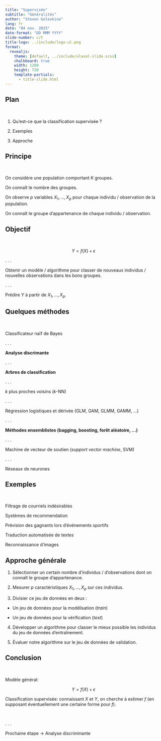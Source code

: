 ```yaml
--- 
title: "Supervisée"
subtitle: "Généralités"
author: "Steven Golovkine"
lang: fr
date: "04 nov. 2025"
date-format: "DD MMM YYYY"
slide-number: c/t
title-logo: ../include/logo-ul.png
format:
  revealjs:
    theme: [default, ../include/ulaval-slide.scss]
    chalkboard: true
    width: 1280
    height: 720
    template-partials:
      - title-slide.html
--- 
```



## Plan

<br>

1. Qu'est-ce que la classification supervisée ?

2. Exemples

3. Approche


## Principe

<br>

On considère une population comportant $K$ groupes.

On connaît le nombre des groupes.

On observe $p$ variables $X_1, \dots, X_p$ pour chaque individu / observation de la population.

On connaît le groupe d'appartenance de chaque individu / observation.

## Objectif

<br>

$$Y = f(X) + \epsilon$$

. . .

Obtenir un modèle / algorithme pour classer de nouveaux individus / nouvelles observations dans les bons groupes.

. . .

Prédire $Y$ à partir de $X_1, \dots, X_p$.

## Quelques méthodes 

<br>

Classificateur naïf de Bayes

. . .

**Analyse discrimante**

. . .

**Arbres de classification**

. . .

$k$ plus proches voisins ($k$-NN)

. . .

Régression logistiques et dérivée (GLM, GAM, GLMM, GAMM, ...)

. . .

**Méthodes ensemblistes (bagging, boosting, forêt aléatoire, ...)**

. . .

Machine de vecteur de soutien (*support vector machine*, SVM)

. . .

Réseaux de neurones

## Exemples

<br>

Filtrage de courriels indésirables

Systèmes de recommendation

Prévision des gagnants lors d'événements sportifs

Traduction automatisée de textes

Reconnaissance d'images



## Approche générale

1. Sélectionner un certain nombre d'individus / d'observations dont on connaît le groupe d'appartenance. 

2. Mesurer $p$ caractéristiques $X_1, \dots, X_p$ sur ces individus.

3. Divisier ce jeu de données en deux :

  - Un jeu de données pour la modélisation (*train*)
  
  - Un jeu de données pour la vérification (*test*)
  
4. Développer un algorithme pour classer le mieux possible les individus du jeu de données d'entraînement.

5. Évaluer notre algorithme sur le jeu de données de validation.



## Conclusion

<br>

Modèle général:

$$Y = f(X) + \epsilon$$

Classification supervisée: connaissant $X$ et $Y$, on cherche à estimer $f$ (en supposant éventuellement une certaine forme pour $f$).

<br>

. . .

Prochaine étape → Analyse discriminante